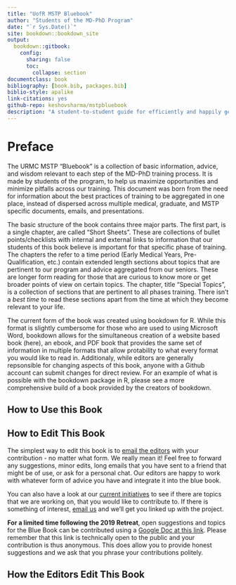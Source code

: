 ```yaml
---
title: "UofR MSTP Bluebook"
author: "Students of the MD-PhD Program"
date: "`r Sys.Date()`"
site: bookdown::bookdown_site
output:
  bookdown::gitbook:
    config:
      sharing: false
      toc:
        collapse: section
documentclass: book
bibliography: [book.bib, packages.bib]
biblio-style: apalike
link-citations: yes
github-repo: keshovsharma/mstpbluebook
description: "A student-to-student guide for efficiently and happily getting your MD and PhD."
---
```


# Preface {-}

The URMC MSTP “Bluebook” is a collection of basic information, advice, and wisdom relevant to each step of the MD-PhD training process. It is made by students of the program, to help us maximize opportunities and minimize pitfalls across our training. This document was born from the need for information about the best practices of training to be aggregated in one place, instead of dispersed across multiple medical, graduate, and MSTP specific documents, emails, and presentations.

The basic structure of the book contains three major parts. The first part, is a single chapter, are called “Short Sheets”. These are collections of bullet points/checklists with internal and external links to information that our students of this book believe is important for that specific phase of training. The chapters the refer to a time period (Early Medical Years, Pre-Qualification, etc.) contain extended length sections about topics that are pertinent to our program and advice aggregated from our seniors. These are longer form reading for those that are curious to know more or get broader points of view on certain topics. The chapter, title "Special Topics", is a collection of sections that are pertinent to all phases training. There isn't a *best time* to read these sections apart from the time at which they become relevant to your life.

The current form of the book was created using bookdown for R. While this format is slightly cumbersome for those who are used to using Microsoft Word, bookdown allows for the simultaneous creation of a website based book (here), an ebook, and PDF book that provides the same set of information in multiple formats that allow protability to what every format you would like to read in. Additionaly, while editors are generally repsonsible for changing aspects of this book, anyone with a Github account can submit changes for direct review. For an example of what is possible with the bookdown package in R, please see a more comprehensive build of a book provided by the creators of bookdown.


## How to Use this Book {-}


## How to Edit This Book {-}

The simplest way to edit this book is to [email the editors](mailto:keshov_sharma@urmc.rochester.edu) with your contribution - no matter what form. We really mean it! Feel free to forward any suggestions, minor edits, long emails that you have sent to a friend that might be of use, or ask for a personal chat. Our editors are happy to work with whatever form of advice you have and integrate it into the blue book.

You can also have a look at our [current initiatives](#current-inits) to see if there are topics that we are working on, that you would like to contribute to. If there is something of interest, [email us](mailto:keshov_sharma@urmc.rochester.edu) and we'll get you linked up with the project.

**For a limited time following the 2019 Retreat**, open suggestions and topics for the Blue Book can be contributed using a [Google Doc at this link](https://docs.google.com/document/d/10GLJF2vOYVSbohU0lIvTUkGSo01jUe7Btx5Ho6zcv3Q/edit?usp=sharing). Please remember that this link is technically open to the public and your contribution is thus anonymous. This does allow you to provide honest suggestions and we ask that you phrase your contributions politely.

## How the Editors Edit This Book {-}
